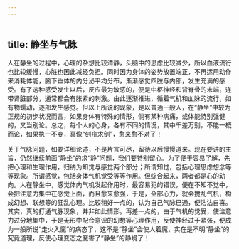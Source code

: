 ```yaml
---
---
---
```

title: 静坐与气脉
---




人在静坐的过程中，心理的杂想比较清静，头脑中的思虑比较减少，所以血液流行也比较缓慢，心脏也因此减轻负担。同时因为身体的姿势放置端正，不再运用动作来消耗体能，脑下垂体的内分泌平均分布，渐渐感觉四肢与内部，发生充满的感受。有了这种感受发生以后，反应最为敏感的，便是中枢神经和背脊骨的末端，连带肾脏部分，通常都会有胀紧的刺激。由此逐渐推进，循着气机和血脉的流行，如有物蠕动，逐部发生感觉。但以上所说的现象，是以普通一般人，在“静坐”中较为正规的初步状况而言，如果身体有特殊的情形，倘有某种病痛，或体能特别强健的，又当别论。总之，每个人的心身，各有不同的情况，其中千差万别，不能一概而论，如果执一不变，真像“刻舟求剑”，愈来愈不对了！

关于气脉问题，如要详细论述，不是片言可尽，留待以后慢慢道来。现在要讲的主旨，仍然继续前面“静坐”的求“静”问题，我们要特别留心。为了便于容易了解，先把心理和生理作用，归纳为知觉与感觉两个部分；所谓知觉，包括心理思虑想念等等现象。所谓感觉，包括身体气机觉受等等作用。但综合起来，两者都是心的动向。人在静坐中，感觉体内气机发起作用时，最容易犯的错误，便在不知不觉中，会把注意力集中在感觉上面，而且愈来愈强，于是，全部心力，就会搅乱气机，构成幻想、联想等的狂乱心理。比较稍好一点的，认为自己气脉已通，便沾沾自喜。其实，真的打通气脉现象，并非如此情形。再差一点的，由于气机的觉受，使注意力过分地集中，于是无形中配合意识的幻想等心理作用，反使神经过于紧张，便成为一般所说“走火入魔”的病态了，这不是“静坐”会使人着魔，实在是不明“静坐”的究竟道理，反使心理变态之魔害了“静坐”的静境了！